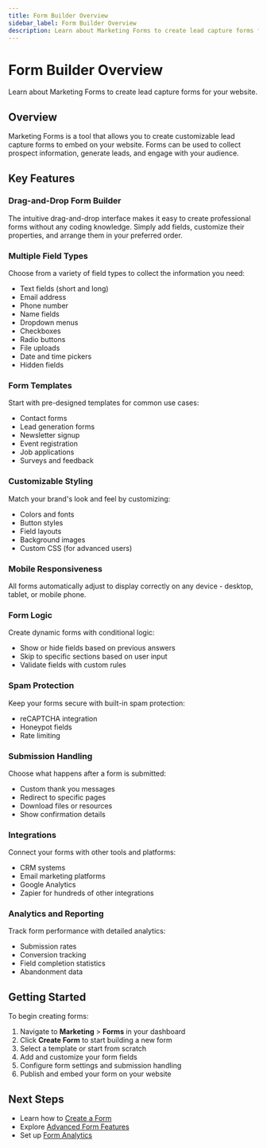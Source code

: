 ```yaml
---
title: Form Builder Overview
sidebar_label: Form Builder Overview
description: Learn about Marketing Forms to create lead capture forms for your website
---
```


# Form Builder Overview

Learn about Marketing Forms to create lead capture forms for your website.

## Overview

Marketing Forms is a tool that allows you to create customizable lead capture forms to embed on your website. Forms can be used to collect prospect information, generate leads, and engage with your audience.

## Key Features

### Drag-and-Drop Form Builder

The intuitive drag-and-drop interface makes it easy to create professional forms without any coding knowledge. Simply add fields, customize their properties, and arrange them in your preferred order.

### Multiple Field Types

Choose from a variety of field types to collect the information you need:

- Text fields (short and long)
- Email address
- Phone number
- Name fields
- Dropdown menus
- Checkboxes
- Radio buttons
- File uploads
- Date and time pickers
- Hidden fields

### Form Templates

Start with pre-designed templates for common use cases:

- Contact forms
- Lead generation forms
- Newsletter signup
- Event registration
- Job applications
- Surveys and feedback

### Customizable Styling

Match your brand's look and feel by customizing:

- Colors and fonts
- Button styles
- Field layouts
- Background images
- Custom CSS (for advanced users)

### Mobile Responsiveness

All forms automatically adjust to display correctly on any device - desktop, tablet, or mobile phone.

### Form Logic

Create dynamic forms with conditional logic:

- Show or hide fields based on previous answers
- Skip to specific sections based on user input
- Validate fields with custom rules

### Spam Protection

Keep your forms secure with built-in spam protection:

- reCAPTCHA integration
- Honeypot fields
- Rate limiting

### Submission Handling

Choose what happens after a form is submitted:

- Custom thank you messages
- Redirect to specific pages
- Download files or resources
- Show confirmation details

### Integrations

Connect your forms with other tools and platforms:

- CRM systems
- Email marketing platforms
- Google Analytics
- Zapier for hundreds of other integrations

### Analytics and Reporting

Track form performance with detailed analytics:

- Submission rates
- Conversion tracking
- Field completion statistics
- Abandonment data

## Getting Started

To begin creating forms:

1. Navigate to **Marketing** > **Forms** in your dashboard
2. Click **Create Form** to start building a new form
3. Select a template or start from scratch
4. Add and customize your form fields
5. Configure form settings and submission handling
6. Publish and embed your form on your website

## Next Steps

- Learn how to [Create a Form](/marketing/forms/create-a-form)
- Explore [Advanced Form Features](/marketing/forms/advanced-features)
- Set up [Form Analytics](/marketing/forms/form-analytics)